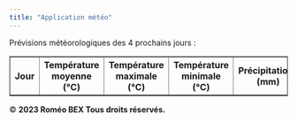 ```yaml
---
title: "Application météo"
---
```


Prévisions météorologiques des 4 prochains jours : 



```{=html}
<!DOCTYPE html>
<html>
<head>
    <title>Prévisions de température et précipitations</title>
</head>
<body>
    <table border="1">
        <tr>
            <th><strong>Jour</strong></th>
            <th><strong>Température moyenne (°C)</strong></th>
            <th><strong>Température maximale (°C)</strong></th>
            <th><strong>Température minimale (°C)</strong></th>
            <th><strong>Précipitations (mm)</strong></th>
            <th><strong>Code météo</strong></th>
        </tr>
        <!-- Les données seront remplies ici par JavaScript -->
    </table>

    <footer>
        <p>&copy; <strong>2023 Roméo BEX Tous droits réservés.</strong></p>
    </footer>

    <script>
        const weatherDescriptions = {
            0: "Ciel dégagé",
            1: "Ciel peu nuageux",
            2: "Ciel partiellement nuageux",
            51: "Pluie légère",
            53: "Pluie modérée",
            61: "Averses de pluie"
        };

        function getDayName(day) {
            const days = ["Dimanche", "Lundi", "Mardi", "Mercredi", "Jeudi", "Vendredi", "Samedi"];
            return days[day];
        }

        function fetchCurrentTemperature() {
            const currentTempApiUrl = "https://api.open-meteo.com/v1/meteofrance?latitude=43.6109&longitude=3.8763&hourly=temperature_2m";

            fetch(currentTempApiUrl)
                .then(response => response.json())
                .then(data => {
                    const temperatureData = data.hourly.temperature_2m;

                    const table = document.querySelector("table");

                    const currentDate = new Date();
                    const currentDay = currentDate.getDay();

                    for (let i = 0; i < 4; i++) {
                        const row = table.insertRow(-1);
                        const dayCell = row.insertCell(0);
                        const tempCell = row.insertCell(1);

                        const dayIndex = (currentDay + i) % 7;
                        const dayName = getDayName(dayIndex);

                        dayCell.innerHTML = dayName;
                        tempCell.innerHTML = `${temperatureData[i]}°C`;
                    }
                })
                .catch(error => console.error("Erreur lors de la récupération des données de température actuelle : " + error));
        }

        function fetchMaxMinTemperatureAndPrecipitations() {
            const maxMinTempApiUrl = "https://api.open-meteo.com/v1/meteofrance?latitude=43.6109&longitude=3.8763&daily=temperature_2m_max,temperature_2m_min&hourly=precipitation&timezone=Europe%2FBerlin";

            fetch(maxMinTempApiUrl)
                .then(response => response.json())
                .then(data => {
                    const maxTempData = data.daily.temperature_2m_max.slice(0, 4);
                    const minTempData = data.daily.temperature_2m_min.slice(0, 4);
                    const precipitationData = data.hourly.precipitation.slice(0, 4);

                    const table = document.querySelector("table");

                    for (let i = 0; i < 4; i++) {
                        const row = table.rows[i + 1];
                        const maxTempCell = row.insertCell(2);
                        const minTempCell = row.insertCell(3);
                        const precipitationCell = row.insertCell(4);

                        maxTempCell.innerHTML = `${maxTempData[i]}°C`;
                        minTempCell.innerHTML = `${minTempData[i]}°C`;
                        precipitationCell.innerHTML = `${precipitationData[i]} mm`;
                    }
                })
                .catch(error => console.error("Erreur lors de la récupération des données de température maximale, minimale et précipitations : " + error));
        }

        function fetchWeatherCode() {
            const weatherCodeApiUrl = "https://api.open-meteo.com/v1/meteofrance?latitude=43.6109&longitude=3.8763&hourly=weathercode&timezone=Europe%2FBerlin";

            fetch(weatherCodeApiUrl)
                .then(response => response.json())
                .then(data => {
                    const weatherCodeData = data.hourly.weathercode.slice(0, 4);

                    const table = document.querySelector("table");

                    for (let i = 0; i < 4; i++) {
                        const row = table.rows[i + 1];
                        const weatherCodeCell = row.insertCell(5);

                        const code = weatherCodeData[i];
                        const description = weatherDescriptions[code] || "Inconnu";

                        weatherCodeCell.innerHTML = description;
                    }
                })
                .catch(error => console.error("Erreur lors de la récupération des données de code météo : " + error));
        }

        fetchCurrentTemperature();
        fetchMaxMinTemperatureAndPrecipitations();
        fetchWeatherCode();
    </script>
</body>
</html>


``` 